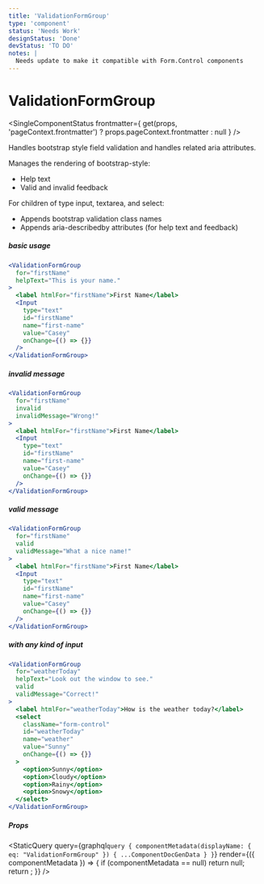 ```yaml
---
title: 'ValidationFormGroup'
type: 'component'
status: 'Needs Work'
designStatus: 'Done'
devStatus: 'TO DO'
notes: |
  Needs update to make it compatible with Form.Control components
---
```



# ValidationFormGroup

<SingleComponentStatus
  frontmatter={
    get(props, 'pageContext.frontmatter') ? props.pageContext.frontmatter : null
  }
/>

Handles bootstrap style field validation and handles related aria attributes.

Manages the rendering of bootstrap-style:

- Help text
- Valid and invalid feedback

For children of type input, textarea, and select:

- Appends bootstrap validation class names
- Appends aria-describedby attributes (for help text and feedback)

##### basic usage

```jsx live
<ValidationFormGroup
  for="firstName"
  helpText="This is your name."
>
  <label htmlFor="firstName">First Name</label>
  <Input
    type="text"
    id="firstName"
    name="first-name"
    value="Casey"
    onChange={() => {}}
  />
</ValidationFormGroup>
```

##### invalid message

```jsx live
<ValidationFormGroup
  for="firstName"
  invalid
  invalidMessage="Wrong!"
>
  <label htmlFor="firstName">First Name</label>
  <Input
    type="text"
    id="firstName"
    name="first-name"
    value="Casey"
    onChange={() => {}}
  />
</ValidationFormGroup>
```

##### valid message

```jsx live
<ValidationFormGroup
  for="firstName"
  valid
  validMessage="What a nice name!"
>
  <label htmlFor="firstName">First Name</label>
  <Input
    type="text"
    id="firstName"
    name="first-name"
    value="Casey"
    onChange={() => {}}
  />
</ValidationFormGroup>
```

##### with any kind of input

```jsx live
<ValidationFormGroup
  for="weatherToday"
  helpText="Look out the window to see."
  valid
  validMessage="Correct!"
>
  <label htmlFor="weatherToday">How is the weather today?</label>
  <select
    className="form-control"
    id="weatherToday"
    name="weather"
    value="Sunny"
    onChange={() => {}}
  >
    <option>Sunny</option>
    <option>Cloudy</option>
    <option>Rainy</option>
    <option>Snowy</option>
  </select>
</ValidationFormGroup>
```

##### Props

<StaticQuery
  query={graphql`
    query {
      componentMetadata(displayName: { eq: "ValidationFormGroup" }) {
        ...ComponentDocGenData
      }
    }
  `}
  render={({ componentMetadata }) => {
    if (componentMetadata == null) return null;
    return <PropsTable propMetaData={componentMetadata.props} />;
  }}
/>
